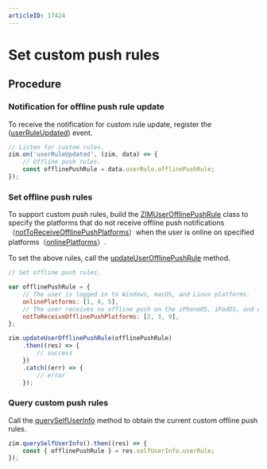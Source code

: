 ```yaml
---
articleID: 17424
---
```

# Set custom push rules


<Content />

## Procedure

### Notification for offline push rule update

To receive the notification for custom rule update, register the ([userRuleUpdated](@userRuleUpdated)) event.

```javascript
// Listen for custom rules.
zim.on('userRuleUpdated', (zim, data) => {
    // Offline push rules.
    const offlinePushRule = data.userRule.offlinePushRule;
});
```

### Set offline push rules

To support custom push rules, build the [ZIMUserOfflinePushRule](@-ZIMUserOfflinePushRule) class to specify the platforms that do not receive offline push notifications（[notToReceiveOfflinePushPlatforms](@notToReceiveOfflinePushPlatforms)）when the user is online on specified platforms（[onlinePlatforms](@onlinePlatforms)）.

To set the above rules, call the [updateUserOfflinePushRule](@updateUserOfflinePushRule) method.

```javascript
// Set offline push rules.

var offlinePushRule = {
    // The user is logged in to Windows, macOS, and Linux platforms.
    onlinePlatforms: [1, 4, 5],
    // The user receives no offline push on the iPhoneOS, iPadOS, and Android platforms.
    notToReceiveOfflinePushPlatforms: [2, 3, 9],
};

zim.updateUserOfflinePushRule(offlinePushRule)
    .then((res) => {
        // success
    })
    .catch((err) => {
        // error
    });
```

### Query custom push rules


Call the [querySelfUserInfo](@querySelfUserInfo) method to obtain the current custom offline push rules.

```javascript 
zim.querySelfUserInfo().then((res) => {
    const { offlinePushRule } = res.selfUserInfo.userRule;
});
```
